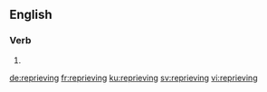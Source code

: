 ==English==

===Verb===
{{head|en|present participle}}

# {{present participle of|reprieve|lang=en}}

[[de:reprieving]]
[[fr:reprieving]]
[[ku:reprieving]]
[[sv:reprieving]]
[[vi:reprieving]]